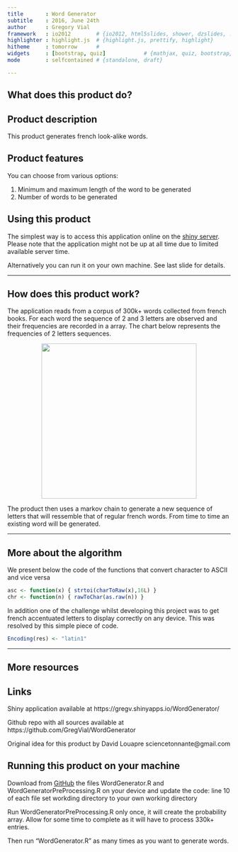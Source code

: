 ```yaml
---
title       : Word Generator
subtitle    : 2016, June 24th
author      : Gregory Vial
framework   : io2012        # {io2012, html5slides, shower, dzslides, ...}
highlighter : highlight.js  # {highlight.js, prettify, highlight}
hitheme     : tomorrow      # 
widgets     : [bootstrap, quiz]            # {mathjax, quiz, bootstrap}
mode        : selfcontained # {standalone, draft}

--- 
```


## What does this product do?

## Product description
This product generates french look-alike words.

## Product features
You can choose from various options:

1. Minimum and maximum length of the word to be generated
2. Number of words to be generated

## Using this product
The simplest way is to access this application online on the <a href="https://gregv.shinyapps.io/WordGenerator/"> shiny server</a>. Please note that the application might not be up at all time due to limited available server time.

Alternatively you can run it on your own machine. See last slide for details.

--- 

## How does this product work?

The application reads from a corpus of 300k+ words collected from french books. For each word the sequence of 2 and 3 letters are observed and their frequencies are recorded in a array. The chart below represents the frequencies of 2 letters sequences.

<center>
<img src="matrix.png" style="width:350px;height:350px;">
</center>

The product then uses a markov chain to generate a new sequence of letters that will ressemble that of regular french words. From time to time an existing word will be generated.


--- 

## More about the algorithm
We present below the code of the functions that convert character to ASCII and vice versa

```r
asc <- function(x) { strtoi(charToRaw(x),16L) }
chr <- function(n) { rawToChar(as.raw(n)) }
```

In addition one of the challenge whilst developing this project was to get french accentuated letters to display correctly on any device.
This was resolved by this simple piece of code.

```r
Encoding(res) <- "latin1"
```

--- 

## More resources

## Links
Shiny application available at https://gregv.shinyapps.io/WordGenerator/

Github repo with all sources available at https://github.com/GregVial/WordGenerator

Original idea for this product by David Louapre sciencetonnante@gmail.com

## Running this product on your machine
Download from  <a href="https://github.com/GregVial/WordGenerator">GitHub</a> the files WordGenerator.R and WordGeneratorPreProcessing.R on your device and update the code: line 10 of each file set workding directory to your own working directory

Run WordGeneratorPreProcessing.R only once, it will create the probability array. Allow for some time to complete as it will have to process 330k+ entries.

Then run "WordGenerator.R"  as many times as you want to generate words.
